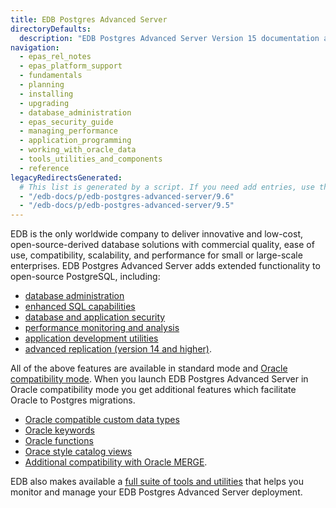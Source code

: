 ```yaml
---
title: EDB Postgres Advanced Server
directoryDefaults:
  description: "EDB Postgres Advanced Server Version 15 documentation and release notes. Oracle database compatibility with higher security and data redaction for enterprises."
navigation:
  - epas_rel_notes
  - epas_platform_support
  - fundamentals
  - planning
  - installing
  - upgrading
  - database_administration
  - epas_security_guide
  - managing_performance
  - application_programming
  - working_with_oracle_data
  - tools_utilities_and_components
  - reference
legacyRedirectsGenerated:
  # This list is generated by a script. If you need add entries, use the `legacyRedirects` key.
  - "/edb-docs/p/edb-postgres-advanced-server/9.6"
  - "/edb-docs/p/edb-postgres-advanced-server/9.5"
---
```


EDB is the only worldwide company to deliver innovative and low-cost, open-source-derived database solutions with commercial quality, ease of use, compatibility, scalability, and performance for small or large-scale enterprises. EDB Postgres Advanced Server adds extended functionality to open-source PostgreSQL, including:
- [database administration](/epas/latest/database_administration)
- [enhanced SQL capabilities](/epas/latest/application_programming/15_enhanced_sql_and_other_misc_features/)
- [database and application security](/epas/latest/epas_security_guide)
- [performance monitoring and analysis](/epas/latest/managing_performance)
- [application development utilities](/epas/latest/application_programming)
- [advanced replication (version 14 and higher)](https://www.enterprisedb.com/docs/pgd/latest/). 

All of the above features are available in standard mode and [Oracle compatibility mode](/epas/latest/working_with_oracle_data). When you launch EDB Postgres Advanced Server in Oracle compatibility mode you get additional features which facilitate Oracle to Postgres migrations.
- [Oracle compatible custom data types](/epas/latest/reference/sql_reference/02_the_sql_language/02_data_types/)
- [Oracle keywords](/epas/latest/reference/sql_reference/02_the_sql_language/01_sql_syntax/)
- [Oracle functions](/epas/latest/reference/sql_reference/02_the_sql_language/03_functions_and_operators/)
- [Orace style catalog views](/epas/latest/reference/oracle_compatibility_reference/epas_compat_cat_views/)
- [Additional compatibility with Oracle MERGE](/epas/latest/reference/oracle_compatibility_reference/epas_compat_sql/65a_merge.mdx). 

EDB also makes available a [full suite of tools and utilities](epas/latest/tools_utilities_and_components) that helps you monitor and manage your EDB Postgres Advanced Server deployment.
